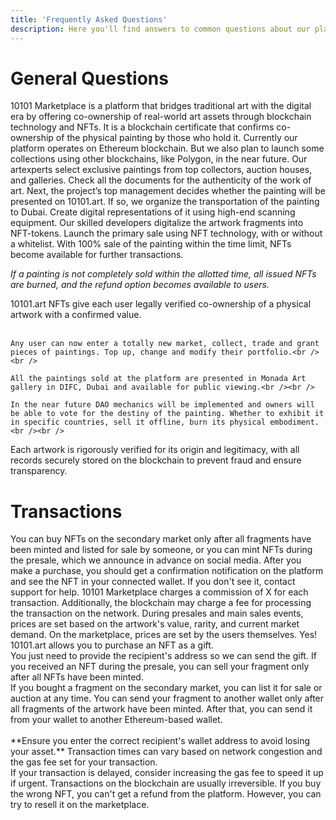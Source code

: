 ```yaml
---
title: 'Frequently Asked Questions'
description: Here you'll find answers to common questions about our platform
---
```


# General Questions


<AccordionGroup>
  <Accordion title="What is 10101 Marketplace?">
10101 Marketplace is a platform that bridges traditional art with the digital era by offering co-ownership of real-world art assets through blockchain technology and NFTs.
  </Accordion>

  <Accordion title="What are NFTs on 10101.art?">
It is a blockchain certificate that confirms co-ownership of the physical painting by those who hold it.
  </Accordion>

  <Accordion title="What blockchain do we use?">
Currently our platform operates on Ethereum blockchain. But we also plan to launch some collections using other blockchains, like Polygon, in the near future.
  </Accordion>

  <Accordion title="How does the platform function?">
<Steps>
  <Step title="First Step">
Our artexperts select exclusive paintings from top collectors, auction houses, and galleries. Check all the documents for the authenticity of the work of art.
  </Step>
  <Step title="Second Step">
Next, the project’s top management decides whether the painting will be presented on 10101.art. If so, we organize the transportation of the painting to Dubai. Create digital representations of it using high-end scanning equipment.
  </Step>
  <Step title="Third Step">
Our skilled developers digitalize the artwork fragments into NFT-tokens. Launch the primary sale using NFT technology, with or without a whitelist.
  </Step>
   <Step title="Fourth Step">
With 100% sale of the painting within the time limit, NFTs become available for further transactions.
  </Step>
</Steps>


*If a painting is not completely sold within the allotted time, all issued NFTs are burned, and the refund option becomes available to users.*
  </Accordion>

 <Accordion title="What benefits does an NFT owner receive?">
	10101.art NFTs give each user legally verified co-ownership of a physical artwork with a confirmed value. <br /><br />

	Any user can now enter a totally new market, collect, trade and grant pieces of paintings. Top up, change and modify their portfolio.<br /><br />

	All the paintings sold at the platform are presented in Monada Art gallery in DIFC, Dubai and available for public viewing.<br /><br />

	In the near future DAO mechanics will be implemented and owners will be able to vote for the destiny of the painting. Whether to exhibit it in specific countries, sell it offline, burn its physical embodiment.<br /><br />
</Accordion>

<Accordion title="How does 10101.art verify the authenticity of artworks?
">
	Each artwork is rigorously verified for its origin and legitimacy, with all records securely stored on the blockchain to prevent fraud and ensure transparency.
</Accordion>
</AccordionGroup>


# Transactions

<AccordionGroup>
  <Accordion title="How can I buy NFTs on Marketplace?">
	You can buy NFTs on the secondary market only after all fragments have been minted and listed for sale by someone, or you can mint NFTs during the presale, which we announce in advance on social media.
  </Accordion>

  <Accordion title="How do I know if my NFT purchase was successful?">
	After you make a purchase, you should get a confirmation notification on the platform and see the NFT in your connected wallet. If you don't see it, contact support for help.
  </Accordion>

  <Accordion title="Are there fees for buying or selling NFTs?">
	10101 Marketplace charges a commission of X for each transaction. Additionally, the blockchain may charge a fee for processing the transaction on the network.
  </Accordion>

  <Accordion title="How are NFT prices determined?">
	During presales and main sales events, prices are set based on the artwork's value, rarity, and current market demand. On the marketplace, prices are set by the users themselves.
  </Accordion>

  <Accordion title="Can I buy an NFT as a gift for someone else?">
	Yes! 10101.art allows you to purchase an NFT as a gift. <br/ >
	You just need to provide the recipient's address so we can send the gift.
  </Accordion>

  <Accordion title="How can I sell my NFT?">
	If you received an NFT during the presale, you can sell your fragment only after all NFTs have been minted. <br/ >
	If you bought a fragment on the secondary market, you can list it for sale or auction at any time.
  </Accordion>

  <Accordion title="Can I transfer my NFT to another wallet?">
	You can send your fragment to another wallet only after all fragments of the artwork have been minted. After that, you can send it from your wallet to another Ethereum-based wallet.<br/ ><br/ > **Ensure you enter the correct recipient's wallet address to avoid losing your asset.**
  </Accordion>

  <Accordion title="Why is my purchase taking so long?">
	Transaction times can vary based on network congestion and the gas fee set for your transaction.<br/ > If your transaction is delayed, consider increasing the gas fee to speed it up if urgent.
  </Accordion>

  <Accordion title="What if I buy the wrong NFT? Can I get a refund?">
	Transactions on the blockchain are usually irreversible. If you buy the wrong NFT, you can't get a refund from the platform. However, you can try to resell it on the marketplace.
  </Accordion>
</AccordionGroup>








